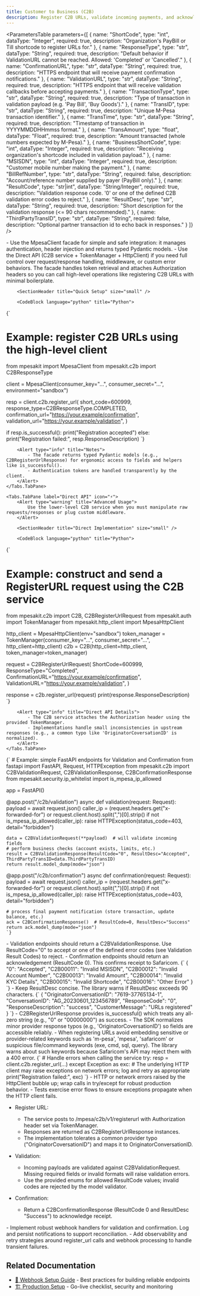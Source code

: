 ```yaml
---
title: Customer to Business (C2B)
description: Register C2B URLs, validate incoming payments, and acknowledge confirmations for M-Pesa Customer-to-Business flows.
---
```



<SectionHeader
    subtitle="Manage Customer-to-Business (C2B) flows: register Validation and Confirmation endpoints with Safaricom, validate incoming payments, and send confirmations/acknowledgements."
    gradient={true}
    size="large"
/>

<SectionHeader title="Parameters Definition" size="small" />

<ParametersTable
parameters={[
    {
        name: "ShortCode",
        type: "int",
        dataType: "Integer",
        required: true,
        description: "Organization's PayBill or Till shortcode to register URLs for."
    },
    {
        name: "ResponseType",
        type: "str",
        dataType: "String",
        required: true,
        description: "Default behavior if ValidationURL cannot be reached. Allowed: 'Completed' or 'Cancelled'."
    },
    {
        name: "ConfirmationURL",
        type: "str",
        dataType: "String",
        required: true,
        description: "HTTPS endpoint that will receive payment confirmation notifications."
    },
    {
        name: "ValidationURL",
        type: "str",
        dataType: "String",
        required: true,
        description: "HTTPS endpoint that will receive validation callbacks before accepting payments."
    },
    {
        name: "TransactionType",
        type: "str",
        dataType: "String",
        required: true,
        description: "Type of transaction in validation payload (e.g. 'Pay Bill', 'Buy Goods')."
    },
    {
        name: "TransID",
        type: "str",
        dataType: "String",
        required: true,
        description: "Unique M-Pesa transaction identifier."
    },
    {
        name: "TransTime",
        type: "str",
        dataType: "String",
        required: true,
        description: "Timestamp of transaction in YYYYMMDDHHmmss format."
    },
    {
        name: "TransAmount",
        type: "float",
        dataType: "Float",
        required: true,
        description: "Amount transacted (whole numbers expected by M-Pesa)."
    },
    {
        name: "BusinessShortCode",
        type: "int",
        dataType: "Integer",
        required: true,
        description: "Receiving organization's shortcode included in validation payload."
    },
    {
        name: "MSISDN",
        type: "int",
        dataType: "Integer",
        required: true,
        description: "Customer mobile number making the payment."
    },
    {
        name: "BillRefNumber",
        type: "str",
        dataType: "String",
        required: false,
        description: "Account/reference number supplied by payer (PayBill only)."
    },
    {
        name: "ResultCode",
        type: "str|int",
        dataType: "String/Integer",
        required: true,
        description: "Validation response code. '0' or one of the defined C2B validation error codes to reject."
    },
    {
        name: "ResultDesc",
        type: "str",
        dataType: "String",
        required: true,
        description: "Short description for the validation response (<= 90 chars recommended)."
    },
    {
        name: "ThirdPartyTransID",
        type: "str",
        dataType: "String",
        required: false,
        description: "Optional partner transaction id to echo back in responses."
    }
]}
/>

<SectionHeader
    title="Overview"
    subtitle="C2B (Customer-to-Business) covers URL registration with Safaricom (so their platform can call your services), validating incoming payments and acknowledging confirmations."
    size="small"
/>

<Alert type="info" title="Implementation Options">
    - Use the MpesaClient facade for simple and safe integration: it manages authentication, header injection and returns typed Pydantic models.  
    - Use the Direct API (C2B service + TokenManager + HttpClient) if you need full control over request/response handling, middleware, or custom error behaviors.
</Alert>

<Tabs defaultValue={0}>
    <Tabs.TabPane label="MpesaClient (Recommended)" icon="🚀">
        <Alert type="info" title="Why use MpesaClient">
            The facade handles token retrieval and attaches Authorization headers so you can call high-level operations like registering C2B URLs with minimal boilerplate.
        </Alert>

        <SectionHeader title="Quick Setup" size="small" />

        <CodeBlock language="python" title="Python">
{`
# Example: register C2B URLs using the high-level client
from mpesakit import MpesaClient
from mpesakit.c2b import C2BResponseType

client = MpesaClient(consumer_key="...", consumer_secret="...", environment="sandbox")

resp = client.c2b.register_url(
        short_code=600999,
        response_type=C2BResponseType.COMPLETED,
        confirmation_url="https://your.example/confirmation",
        validation_url="https://your.example/validation",
)

if resp.is_successful():
        print("Registration accepted")
else:
        print("Registration failed:", resp.ResponseDescription)
`}
        </CodeBlock>

        <Alert type="info" title="Notes">
            - The facade returns typed Pydantic models (e.g., C2BRegisterUrlResponse) for ergonomic access to fields and helpers like is_successful().  
            - Authentication tokens are handled transparently by the client.
        </Alert>
    </Tabs.TabPane>

    <Tabs.TabPane label="Direct API" icon="⚡">
        <Alert type="warning" title="Advanced Usage">
            Use the lower-level C2B service when you must manipulate raw requests/responses or plug custom middleware.
        </Alert>

        <SectionHeader title="Direct Implementation" size="small" />

        <CodeBlock language="python" title="Python">
{`
# Example: construct and send a RegisterURL request using the C2B service
from mpesakit.c2b import C2B, C2BRegisterUrlRequest
from mpesakit.auth import TokenManager
from mpesakit.http_client import MpesaHttpClient

http_client = MpesaHttpClient(env="sandbox")
token_manager = TokenManager(consumer_key="...", consumer_secret="...", http_client=http_client)
c2b = C2B(http_client=http_client, token_manager=token_manager)

request = C2BRegisterUrlRequest(
        ShortCode=600999,
        ResponseType="Completed",
        ConfirmationURL="https://your.example/confirmation",
        ValidationURL="https://your.example/validation",
)

response = c2b.register_url(request)
print(response.ResponseDescription)
`}
        </CodeBlock>

        <Alert type="info" title="Direct API Details">
            - The C2B service attaches the Authorization header using the provided TokenManager.  
            - Implementations handle small inconsistencies in upstream responses (e.g., a common typo like 'OriginatorCoversationID' is normalized).
        </Alert>
    </Tabs.TabPane>
</Tabs>

<SectionHeader title="Webhook Handling (Validation & Confirmation)" size="small" />

<CodeBlock language="python" title="Python">
{`
# Example: simple FastAPI endpoints for Validation and Confirmation
from fastapi import FastAPI, Request, HTTPException
from mpesakit.c2b import C2BValidationRequest, C2BValidationResponse, C2BConfirmationResponse
from mpesakit.security.ip_whitelist import is_mpesa_ip_allowed

app = FastAPI()

@app.post("/c2b/validation")
async def validation(request: Request):
    payload = await request.json()
    caller_ip = (request.headers.get("x-forwarded-for") or request.client.host).split(",")[0].strip()
    if not is_mpesa_ip_allowed(caller_ip):
        raise HTTPException(status_code=403, detail="forbidden")

    data = C2BValidationRequest(**payload)  # will validate incoming fields
    # perform business checks (account exists, limits, etc.)
    result = C2BValidationResponse(ResultCode="0", ResultDesc="Accepted", ThirdPartyTransID=data.ThirdPartyTransID)
    return result.model_dump(mode="json")


@app.post("/c2b/confirmation")
async def confirmation(request: Request):
    payload = await request.json()
    caller_ip = (request.headers.get("x-forwarded-for") or request.client.host).split(",")[0].strip()
    if not is_mpesa_ip_allowed(caller_ip):
        raise HTTPException(status_code=403, detail="forbidden")

    # process final payment notification (store transaction, update balance, etc.)
    ack = C2BConfirmationResponse()  # ResultCode=0, ResultDesc="Success"
    return ack.model_dump(mode="json")
    `}
</CodeBlock>

<Alert type="info" title="Important behavior">
    - Validation endpoints should return a C2BValidationResponse. Use ResultCode="0" to accept or one of the defined error codes (see Validation Result Codes) to reject.  
    - Confirmation endpoints should return an acknowledgement (ResultCode 0). This confirms receipt to Safaricom.
</Alert>

<SectionHeader title="Validation Result Codes" size="small" />

<CodeBlock language="json" title="Common Result Codes">
{`
{
    "0": "Accepted",
    "C2B00011": "Invalid MSISDN",
    "C2B00012": "Invalid Account Number",
    "C2B00013": "Invalid Amount",
    "C2B00014": "Invalid KYC Details",
    "C2B00015": "Invalid Shortcode",
    "C2B00016": "Other Error"
}
`}
</CodeBlock>

<Alert type="warning" title="ResultDesc length">
    - Keep ResultDesc concise. The library warns if ResultDesc exceeds 90 characters.
</Alert>

<SectionHeader title="Responses & Helpers" size="small" />

<CodeBlock language="json" title="Example Register URL Success Response">
{`
{
    "OriginatorConversationID": "7619-37765134-1",
    "ConversationID": "AG_20230601_123456789",
    "ResponseCode": "0",
    "ResponseDescription": "success",
    "CustomerMessage": "URLs registered"
}
`}
</CodeBlock>

<Alert type="info" title="Response Handling">
    - C2BRegisterUrlResponse provides is_successful() which treats any all-zero string (e.g., "0" or "00000000") as success.  
    - The SDK normalizes minor provider response typos (e.g., 'OriginatorCoversationID') so fields are accessible reliably.
</Alert>

<SectionHeader title="Validation & Safety Checks" size="small" />

<Alert type="warning" title="Forbidden URL patterns">
    - When registering URLs avoid embedding sensitive or provider-related keywords such as 'm-pesa', 'mpesa', 'safaricom' or suspicious file/command keywords (exe, cmd, sql, query). The library warns about such keywords because Safaricom's API may reject them with a 400 error.
</Alert>

<SectionHeader title="Error Handling" size="small" />

<CodeBlock language="python" title="Python">
{`
# Handle errors when calling the service
try:
        resp = client.c2b.register_url(...)
except Exception as exc:
        # The underlying HTTP client may raise exceptions on network errors; log and retry as appropriate
        print("Registration failed:", exc)
`}
</CodeBlock>

<Alert type="info" title="Notes">
    - HTTP or network errors raised by the HttpClient bubble up; wrap calls in try/except for robust production behavior.  
    - Tests exercise error flows to ensure exceptions propagate when the HTTP client fails.
</Alert>

<SectionHeader title="Testing & Expected Behaviors" size="small" />

- Register URL:
    - The service posts to /mpesa/c2b/v1/registerurl with Authorization header set via TokenManager.
    - Responses are returned as C2BRegisterUrlResponse instances.
    - The implementation tolerates a common provider typo ("OriginatorCoversationID") and maps it to OriginatorConversationID.

- Validation:
    - Incoming payloads are validated against C2BValidationRequest. Missing required fields or invalid formats will raise validation errors.
    - Use the provided enums for allowed ResultCode values; invalid codes are rejected by the model validator.

- Confirmation:
    - Return a C2BConfirmationResponse (ResultCode 0 and ResultDesc "Success") to acknowledge receipt.

<SectionHeader title="Next Steps" size="small" />

<Alert type="info" title="What's Next?">
    - Implement robust webhook handlers for validation and confirmation. Log and persist notifications to support reconciliation.  
    - Add observability and retry strategies around register_url calls and webhook processing to handle transient failures.
</Alert>

## Related Documentation

- [📡 Webhook Setup Guide](/webhooks-best-practices) - Best practices for building reliable endpoints
- [🏗️ Production Setup](/production) - Go-live checklist, security and monitoring